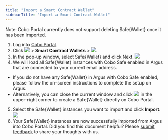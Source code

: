 ```yaml
---
title: "Import a Smart Contract Wallet"
sidebarTitle: "Import a Smart Contract Wallet"
---
```


Note: Cobo Portal currently does not support deleting Safe&#123;Wallet&#125; once it has been imported.

1. Log into [Cobo Portal](https://portal.cobo.com/login).
2. Click <img src="/en/images/smart-contract-wallet/button_wallet.svg" className="icon"></img> > **Smart Contract Wallets** > <img src="/en/images/smart-contract-wallet/button_import.svg" className="icon"></img>.
3. In the pop-up window, select Safe&#123;Wallet&#125; and click Next.
<img src="/en/images/smart-contract-wallet/2.png" className="screenshot_modal"></img>
4. We will load all Safe&#123;Wallet&#125; instances with Cobo Safe enabled in Argus that are connected to your current email address.
- If you do not have any Safe&#123;Wallet&#125; in Argus with Cobo Safe enabled, please follow the on-screen instructions to complete the setup on Argus.
- Alternatively, you can close the current window and click <img src="/en/images/smart-contract-wallet/button_create.svg" className="icon"></img> in the upper-right corner to create a Safe&#123;Wallet&#125; directly on Cobo Portal.
5. Select the Safe&#123;Wallet&#125; instances you want to import and click **Import**.
<img src="/en/images/smart-contract-wallet/3.png" className="screenshot_modal"></img>
6. Your Safe&#123;Wallet&#125; instances are now successfully imported from Argus into Cobo Portal.
<Tip>Did you find this document helpful? Please [submit feedback](https://forms.zohopublic.com/cobo/form/DocumentFeedbackForm/formperma/QvLOhxJv1_JMsJ-1dleZ8Itb_7rzN-LtgvsDdxosoVI) to share your thoughts with us.</Tip>